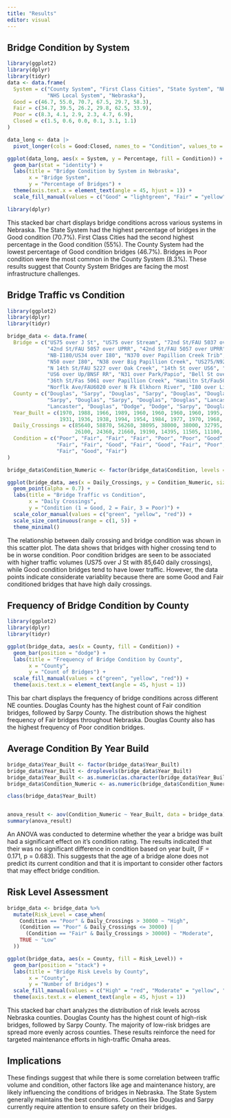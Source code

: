 ```yaml
---
title: "Results"
editor: visual
---
```


## Bridge Condition by System

```r
library(ggplot2)
library(dplyr)
library(tidyr)
data <- data.frame(
  System = c("County System", "First Class Cities", "State System", "NHS State System", 
             "NHS Local System", "Nebraska"),
  Good = c(46.7, 55.0, 70.7, 67.5, 29.7, 58.3),
  Fair = c(34.7, 39.5, 26.2, 29.8, 62.5, 33.9),
  Poor = c(8.3, 4.1, 2.9, 2.3, 4.7, 6.9),
  Closed = c(1.5, 0.6, 0.0, 0.1, 3.1, 1.1)
)

data_long <- data |>
  pivot_longer(cols = Good:Closed, names_to = "Condition", values_to = "Percentage")

ggplot(data_long, aes(x = System, y = Percentage, fill = Condition)) +
  geom_bar(stat = "identity") +
  labs(title = "Bridge Condition by System in Nebraska", 
       x = "Bridge System", 
       y = "Percentage of Bridges") +
  theme(axis.text.x = element_text(angle = 45, hjust = 1)) +
  scale_fill_manual(values = c("Good" = "lightgreen", "Fair" = "yellow", "Poor" = "red", "Closed" = "gray"))

library(dplyr)
```

This stacked bar chart displays bridge conditions across various systems in Nebraska. The State System had the highest percentage of bridges in the Good condition (70.7%). First Class Cities had the second highest percentage in the Good condition (55%). The County System had the lowest percentage of Good condition bridges (46.7%). Bridges in Poor condition were the most common in the County System (8.3%). These results suggest that County System Bridges are facing the most infrastructure challenges.

## Bridge Traffic vs Condition

```r
library(ggplot2)
library(dplyr)
library(tidyr)

bridge_data <- data.frame(
  Bridge = c("US75 over J St", "US75 over Stream", "72nd St/FAU 5037 over UPRR", "US75 over Betz Creek", 
             "42nd St/FAU 5057 over UPRR", "42nd St/FAU 5057 over UPRR", "SB-I180/US34 over I80", 
             "NB-I180/US34 over I80", "N370 over Papillion Creek Trib", "US6 over Saddle Creek Rd", 
             "N50 over I80", "N38 over Big Papillion Creek", "US275/N92 over 72nd Street", 
             "N 14th St/FAU 5227 over Oak Creek", "14th St over US6", "WB-US30/US81 over Loup River", 
             "US6 over Up/BNSF RR", "N31 over Park/Papio", "Bell St over UPRR", "US77 over Elm Creek", 
             "36th St/Fas 5061 over Papillion Creek", "Hamiltn St/Fau5066 over US75", "US30 over Fremont Co Drain Ditch", 
             "Norflk Ave/FAU6020 over N Fk Elkhorn River", "I80 over Link 17B & Rd 77"),
  County = c("Douglas", "Sarpy", "Douglas", "Sarpy", "Douglas", "Douglas", "Lancaster", "Lancaster", 
             "Sarpy", "Douglas", "Sarpy", "Douglas", "Douglas", "Lancaster", "Lancaster", "Platte", 
             "Lancaster", "Douglas", "Dodge", "Dodge", "Sarpy", "Douglas", "Dodge", "Madison", "Cheyenne"),
  Year_Built = c(1970, 1988, 1966, 1989, 1960, 1960, 1960, 1960, 1995, 1934, 1958, 1964, 1962, 1968, 1961, 
                 1931, 1936, 1938, 1994, 1954, 1984, 1977, 1970, 1968, 1974),
  Daily_Crossings = c(85640, 58870, 56260, 38095, 38000, 38000, 32795, 32795, 30705, 26220, 26190, 
                      26100, 24360, 21660, 19190, 14395, 11505, 11100, 9570, 9535, 9470, 8730, 8310, 8130, 7800),
  Condition = c("Poor", "Fair", "Fair", "Fair", "Poor", "Poor", "Good", "Good", "Fair", "Fair", "Fair", 
                "Fair", "Fair", "Good", "Fair", "Good", "Fair", "Poor", "Good", "Fair", "Fair", "Fair", 
                "Fair", "Good", "Fair")
)

bridge_data$Condition_Numeric <- factor(bridge_data$Condition, levels = c("Good", "Fair", "Poor"), labels = c(1, 2, 3))

ggplot(bridge_data, aes(x = Daily_Crossings, y = Condition_Numeric, size = Daily_Crossings, color = Condition_Numeric)) +
  geom_point(alpha = 0.7) +
  labs(title = "Bridge Traffic vs Condition", 
       x = "Daily Crossings", 
       y = "Condition (1 = Good, 2 = Fair, 3 = Poor)") +
  scale_color_manual(values = c("green", "yellow", "red")) +
  scale_size_continuous(range = c(1, 5)) +
  theme_minimal()
```

The relationship between daily crossing and bridge condition was shown in this scatter plot. The data shows that bridges with higher crossing tend to be in worse condition. Poor condition bridges are seen to be associated with higher traffic volumes (US75 over J St with 85,640 daily crossings), while Good condition bridges tend to have lower traffic. However, the data points indicate considerate variablity because there are some Good and Fair conditioned bridges that have high daily crossings.

## Frequency of Bridge Condition by County

```r
library(ggplot2)
library(dplyr)
library(tidyr)

ggplot(bridge_data, aes(x = County, fill = Condition)) +
  geom_bar(position = "dodge") +
  labs(title = "Frequency of Bridge Condition by County", 
       x = "County", 
       y = "Count of Bridges") +
  scale_fill_manual(values = c("green", "yellow", "red")) +
  theme(axis.text.x = element_text(angle = 45, hjust = 1))
```

This bar chart displays the frequency of bridge conditions across different NE counties. Douglas County has the highest count of Fair condition bridges, followed by Sarpy County. The distribution shows the highest frequency of Fair bridges throughout Nebraska. Douglas County also has the highest frequency of Poor condition bridges.

## Average Condition By Year Build

```r
bridge_data$Year_Built <- factor(bridge_data$Year_Built)
bridge_data$Year_Built <- droplevels(bridge_data$Year_Built)
bridge_data$Year_Built <- as.numeric(as.character(bridge_data$Year_Built))
bridge_data$Condition_Numeric <- as.numeric(bridge_data$Condition_Numeric)

class(bridge_data$Year_Built)


anova_result <- aov(Condition_Numeric ~ Year_Built, data = bridge_data)
summary(anova_result)
```

An ANOVA was conducted to determine whether the year a bridge was built had a significant effect on it's condition rating. The results indicated that their was no significant difference in condition based on year built, (F = 0.171, p = 0.683). This suggests that the age of a bridge alone does not predict its current condition and that it is important to consider other factors that may effect bridge condition.

## Risk Level Assessment

```r
bridge_data <- bridge_data %>%
  mutate(Risk_Level = case_when(
    Condition == "Poor" & Daily_Crossings > 30000 ~ "High",
    (Condition == "Poor" & Daily_Crossings <= 30000) |
      (Condition == "Fair" & Daily_Crossings > 30000) ~ "Moderate",
    TRUE ~ "Low"
  ))

ggplot(bridge_data, aes(x = County, fill = Risk_Level)) +
  geom_bar(position = "stack") +
  labs(title = "Bridge Risk Levels by County",
       x = "County",
       y = "Number of Bridges") +
  scale_fill_manual(values = c("High" = "red", "Moderate" = "yellow", "Low" = "green")) +
  theme(axis.text.x = element_text(angle = 45, hjust = 1))

```

This stacked bar chart analyzes the distribution of risk levels across Nebraska counties. Douglas County has the highest count of high-risk bridges, followed by Sarpy County. The majority of low-risk bridges are spread more evenly across counties. These results reinforce the need for targeted maintenance efforts in high-traffic Omaha areas.

## Implications

These findings suggest that while there is some correlation between traffic volume and condition, other factors like age and maintenance history, are likely influencing the conditions of bridges in Nebraska. The State System generally maintains the best conditions. Counties like Douglas and Sarpy currently require attention to ensure safety on their bridges.
